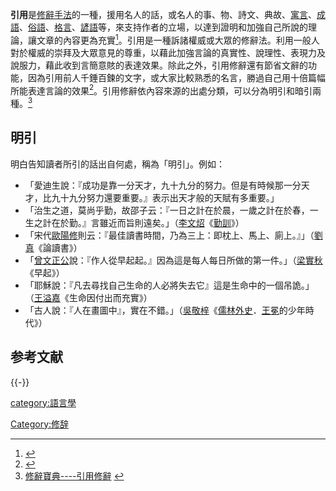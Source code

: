 {{NoteTA
|1 = zh-cn:程序设计; zh-tw:程式設計;
}}
{{selfref|「'''引用'''」重定向至此。关于在維基百科引用来源的方法，詳見'''[[Help:如何引用来源|Help:如何引用来源]]'''；关于在维基百科中引用来源的一些方针政策，詳見'''[[Wikipedia:列明来源|Wikipedia:列明来源]]'''。}}
{{About|修辞|程序设计中的引用|引用 (程序设计)}}

'''引用'''是[[修辭手法|修辭手法]]的一種，援用名人的話，或名人的事、物、詩文、典故、[[寓言|寓言]]、[[成語|成語]]、[[俗語|俗語]]、[[格言|格言]]、[[諺語|諺語]]等，來支持作者的立場，以達到證明和加強自己所說的理論，讓文章的內容更為充實<ref>{{Cite web |url=https://tw.answers.yahoo.com/question/index?qid=20090920000010KK02808 |title=引用修辭 |access-date=2016-10-09 |archive-date=2021-04-16 |archive-url=https://web.archive.org/web/20210416175536/https://tw.answers.yahoo.com/question/index?qid=20090920000010KK02808 |dead-url=no }}</ref>。引用是一種訴諸權威或大眾的修辭法。利用一般人對於權威的崇拜及大眾意見的尊重，以藉此加強言論的真實性、說理性、表現力及說服力，藉此收到言簡意賅的表達效果。除此之外，引用修辭還有節省文辭的功能，因為引用前人千錘百鍊的文字，或大家比較熟悉的名言，勝過自己用十倍篇幅所能表達言論的效果<ref>{{Cite web |url=http://chincenter.fg.tp.edu.tw/~literature/main/home/tw/rhetoric_edit.php?id=5&page=1&PHPSESSID=da6d5a217845f019ea0991f6b3d21ea4 |title=引用修辭法介紹 |access-date=2016-10-09 |archive-url=https://web.archive.org/web/20170112041925/http://chincenter.fg.tp.edu.tw/~literature/main/home/tw/rhetoric_edit.php?id=5&page=1&PHPSESSID=da6d5a217845f019ea0991f6b3d21ea4 |archive-date=2017-01-12 |dead-url=yes }}</ref>。引用修辭依內容來源的出處分類，可以分為明引和暗引兩種。<ref>[http://www.lfes.tc.edu.tw/www2/media_dvd/94CAI/J2_3-修辭寶典/Nchinese_p2_13.htm 修辭寶典----引用修辭] {{webarchive|url=https://web.archive.org/web/20170112040152/http://www.lfes.tc.edu.tw/www2/media_dvd/94CAI/J2_3-%E4%BF%AE%E8%BE%AD%E5%AF%B6%E5%85%B8/Nchinese_p2_13.htm |date=2017-01-12 }}</ref>

== 明引 ==
明白告知讀者所引的話出自何處，稱為「明引」。例如：
*「愛迪生說：『成功是靠一分天才，九十九分的努力。但是有時候那一分天才，比九十九分努力還要重要。』表示出天才般的天賦有多重要。」
*「治生之道，莫尚乎勤，故邵子云：『一日之計在於晨，一歲之計在於春，一生之計在於勤。』言雖近而旨則遠矣。」（[[李文炤|李文炤]]《[[:s:勤訓|勤訓]]》）
*「宋代[[歐陽修|歐陽修]]則云：『最佳讀書時間，乃為三上：即枕上、馬上、廁上。』」（[[劉真|劉真]]《論讀書》）
*「[[曾文正公|曾文正公]]說：『作人從早起起。』因為這是每人每日所做的第一件。」（[[梁實秋|梁實秋]]《早起》）
*「耶穌說：『凡去尋找自己生命的人必將失去它』這是生命中的一個吊詭。」（[[王溢嘉|王溢嘉]]《生命因付出而充實》）
*「古人說：『人在畫圖中』，實在不錯。」（[[吳敬梓|吳敬梓]]《[[儒林外史|儒林外史]]．[[王冕|王冕]]的少年時代》）

== 参考文献 ==
{{Reflist}}

{{-}}
{{修辭方法}}

[[Category:修辞|Category:修辞]]
[[category:語言學|category:語言學]]